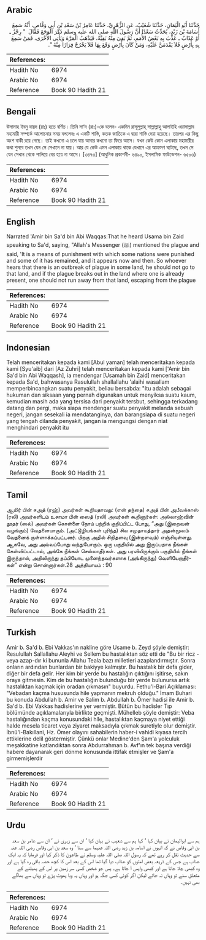 ## Arabic


<div dir="rtl" lang="ar" style={{fontSize:'larger',backgroundColor:'#f8f9fa',padding:20}}>
حَدَّثَنَا أَبُو الْيَمَانِ، حَدَّثَنَا شُعَيْبٌ، عَنِ الزُّهْرِيِّ، حَدَّثَنَا عَامِرُ بْنُ سَعْدِ بْنِ أَبِي وَقَّاصٍ، أَنَّهُ سَمِعَ أُسَامَةَ بْنَ زَيْدٍ، يُحَدِّثُ سَعْدًا أَنَّ رَسُولَ اللَّهِ صلى الله عليه وسلم ذَكَرَ الْوَجَعَ فَقَالَ ‏ "‏ رِجْزٌ ـ أَوْ عَذَابٌ ـ عُذِّبَ بِهِ بَعْضُ الأُمَمِ، ثُمَّ بَقِيَ مِنْهُ بَقِيَّةٌ، فَيَذْهَبُ الْمَرَّةَ وَيَأْتِي الأُخْرَى، فَمَنْ سَمِعَ بِهِ بِأَرْضٍ فَلاَ يَقْدَمَنَّ عَلَيْهِ، وَمَنْ كَانَ بِأَرْضٍ وَقَعَ بِهَا فَلاَ يَخْرُجْ فِرَارًا مِنْهُ ‏"‏‏.‏
</div>
<div style={{backgroundColor:'#f8f9fa',padding:20, marginBottom: 10}}><table> <thead> <tr> <th>References:</th> <th></th> </tr> </thead> <tbody><tr><td>Hadith No</td><td>6974</td></tr><tr><td>Arabic No</td><td>6974</td></tr><tr><td>Reference</td><td>Book 90 Hadith 21</td></tr></tbody></table></div>

## Bengali


<div dir="ltr" lang="bn" style={{fontSize:'larger',backgroundColor:'#f8f9fa',padding:20}}>
উসামাহ ইবনু যায়দ (রাঃ) হতে বর্ণিত। তিনি সা‘দ (রাঃ)-কে বলেন- একদিন রাসূলুল্লাহ্ সাল্লাল্লাহু আলাইহি ওয়াসাল্লাম মহামারী সম্পর্কে আলোচনার সময় বললেনঃ এ একটি শাস্তি, কতক জাতিকে এ দ্বারা শাস্তি দেয়া হয়েছে। তারপর এর কিছু অংশ বাকী রয়ে গেছে। তাই কখনো এ চলে যায় আবার কখনো তা ফিরে আসে। যখন কেউ কোন এলাকায় মহামারীর কথা শুনবে তখন যেন সে সেখানে না যায়। আর যে কেউ এমন এলাকায় থাকে যেখানে এর আক্রমণ ঘটেছে, তখন সে যেন সেখান থেকে পালিয়ে বের হয়ে না আসে। [৩৪৭৩] (আধুনিক প্রকাশনী- ৬৪৯০, ইসলামিক ফাউন্ডেশন- ৬৫০৩)
</div>
<div style={{backgroundColor:'#f8f9fa',padding:20, marginBottom: 10}}><table> <thead> <tr> <th>References:</th> <th></th> </tr> </thead> <tbody><tr><td>Hadith No</td><td>6974</td></tr><tr><td>Arabic No</td><td>6974</td></tr><tr><td>Reference</td><td>Book 90 Hadith 21</td></tr></tbody></table></div>

## English


<div dir="ltr" lang="en" style={{fontSize:'larger',backgroundColor:'#f8f9fa',padding:20}}>
Narrated 'Amir bin Sa'd bin Abi Waqqas:That he heard Usama bin Zaid speaking to Sa'd, saying, "Allah's Messenger (ﷺ) mentioned the plague and said, 'It is a means of punishment with which some nations were punished and some of it has remained, and it appears now and then. So whoever hears that there is an outbreak of plague in some land, he should not go to that land, and if the plague breaks out in the land where one is already present, one should not run away from that land, escaping from the plague
</div>
<div style={{backgroundColor:'#f8f9fa',padding:20, marginBottom: 10}}><table> <thead> <tr> <th>References:</th> <th></th> </tr> </thead> <tbody><tr><td>Hadith No</td><td>6974</td></tr><tr><td>Arabic No</td><td>6974</td></tr><tr><td>Reference</td><td>Book 90 Hadith 21</td></tr></tbody></table></div>

## Indonesian


<div dir="ltr" lang="id" style={{fontSize:'larger',backgroundColor:'#f8f9fa',padding:20}}>
Telah menceritakan kepada kami [Abul yaman] telah menceritakan kepada kami [Syu'aib] dari [Az Zuhri] telah menceritakan kepada kami ['Amir bin Sa'd bin Abi Waqqash], ia mendengar [Usamah bin Zaid] menceritakan kepada Sa'd, bahwasanya Rasulullah shallallahu 'alaihi wasallam memperbincangkan suatu penyakit, beliau bersabda: "Itu adalah sebagai hukuman dan siksaan yang pernah digunakan untuk menyiksa suatu kaum, kemudian masih ada yang tersisa dari penyakit tersbut, sehingga terkadang datang dan pergi, maka siapa mendengar suatu penyakit melanda sebuah negeri, jangan sesekali ia mendatanginya, dan barangsiapa di suatu negeri yang tengah dilanda penyakit, jangan ia mengungsi dengan niat menghindari penyakit itu
</div>
<div style={{backgroundColor:'#f8f9fa',padding:20, marginBottom: 10}}><table> <thead> <tr> <th>References:</th> <th></th> </tr> </thead> <tbody><tr><td>Hadith No</td><td>6974</td></tr><tr><td>Arabic No</td><td>6974</td></tr><tr><td>Reference</td><td>Book 90 Hadith 21</td></tr></tbody></table></div>

## Tamil


<div dir="ltr" lang="ta" style={{fontSize:'larger',backgroundColor:'#f8f9fa',padding:20}}>
ஆமிர் பின் சஅத் (ரஹ்) அவர்கள் கூறியதாவது: (என் தந்தை) சஅத் பின் அபீவக்காஸ் (ரலி) அவர்களிடம் உசாமா பின் ஸைத் (ரலி) அவர்கள் கூறினார்கள்: அல்லாஹ்வின் தூதர் (ஸல்) அவர்கள் கொள்ளை நோய் பற்றிக் குறிப்பிட்ட போது, “அது (இறைவன் வழங்கும்) வேதனையாகும். (அட்டூழியங்கள் புரிந்த) சில சமுதாயத்தார் அதன்மூலம் வேதனைக் குள்ளாக்கப்பட்டனர். பிறகு அதில் சிறிதளவு (இன்றளவும்) எஞ்சியுள்ளது. ஆகவே, அது அவ்வப்போது வந்துபோகும். ஒரு பகுதியில் அது இருப்பதாக நீங்கள் கேள்விப்பட்டால், அங்கே நீங்கள் செல்லாதீர்கள். அது பரவியிருக்கும் பகுதியில் நீங்கள் இருந்தால், அதிலிருந்து தப்பியோட முனைந்தவர்களாக (அங்கிருந்து) வெளியேறாதீர்கள்” என்று சொன்னார்கள்.28 அத்தியாயம் : 90
</div>
<div style={{backgroundColor:'#f8f9fa',padding:20, marginBottom: 10}}><table> <thead> <tr> <th>References:</th> <th></th> </tr> </thead> <tbody><tr><td>Hadith No</td><td>6974</td></tr><tr><td>Arabic No</td><td>6974</td></tr><tr><td>Reference</td><td>Book 90 Hadith 21</td></tr></tbody></table></div>

## Turkish


<div dir="ltr" lang="tr" style={{fontSize:'larger',backgroundColor:'#f8f9fa',padding:20}}>
Amir b. Sa'd b. Ebi Vakkas'ın nakline göre Usame b. Zeyd şöyle demiştir: Resulullah Sallallahu Aleyhi ve Sellem bu hastalıktan söz etti de "Bu bir ricz -veya azap-dır ki bununla Allahu Teala bazı milletleri azaplandırmıştır. Sonra onların ardından bunlardan bir bakiyye kalmıştır. Bu hastalık bir defa gider, diğer bir defa gelir. Her kim bir yerde bu hastalığın çıktığını işitirse, sakın oraya gitmesin. Kim de bu hastalığın bulunduğu bir yerde bulunursa artık hastalıktan kaçmak için oradan çıkmasın" buyurdu. Fethu'l-Bari Açıklaması: "Vebadan kaçma hususunda hile yapmanın mekruh olduğu." İmam Buhari bu konuda Abdullah b. Amir ve Salim b. Abdullah b. Ömer hadisi ile Amir b. Sa'd b. Ebi Vakkas hadislerine yer vermiştir. Bütün bu hadisler Tıp bölümünde açıklamalarıyla birlikte geçmişti. Mühelleb şöyle demiştir: Veba hastalığından kaçma konusundaki hlle, hastalıktan kaçmaya niyet ettiği halde mesela ticaret veya ziyaret maksadıyla çıkmak suretiyle olur demiştir. İbnü'l-Bakıllani, Hz. Ömer olayını sahabilerin haber-i vahidi kıyasa tercih ettiklerine delil göstermiştir. Çünkü onlar Medine'den Şam'a yolculuk meşakkatine katlandıktan sonra Abdurrahman b. Avf'ın tek başına verdiği habere dayanarak geri dönme konusunda ittifak etmişler ve Şam'a girmemişlerdir
</div>
<div style={{backgroundColor:'#f8f9fa',padding:20, marginBottom: 10}}><table> <thead> <tr> <th>References:</th> <th></th> </tr> </thead> <tbody><tr><td>Hadith No</td><td>6974</td></tr><tr><td>Arabic No</td><td>6974</td></tr><tr><td>Reference</td><td>Book 90 Hadith 21</td></tr></tbody></table></div>

## Urdu


<div dir="rtl" lang="ur" style={{fontSize:'larger',backgroundColor:'#f8f9fa',padding:20}}>
ہم سے ابوالیمان نے بیان کیا ‘ کہا ہم سے شعیب نے بیان کیا ‘ ان سے زہری نے ‘ ان سے عامر بن سعد بن ابی وقاص نے کہ انہوں نے اسامہ بن زید رضی اللہ عنہما سے سنا ‘ وہ سعد بن ابی وقاص رضی اللہ عنہ سے حدیث نقل کر رہے تھے کہ رسول اللہ صلی اللہ علیہ وسلم نے طاعون کا ذکر کیا اور فرمایا کہ یہ ایک عذاب ہے جس کے ذریعہ بعض امتوں کو عذاب دیا گیا تھا اس کے بعد اس کا کچھ حصہ باقی رہ گیا ہے اور وہ کبھی چلا جاتا ہے اور کبھی واپس آ جاتا ہے۔ پس جو شخص کسی سر زمین پر اس کے پھیلنے کے متعلق سنے تو وہاں نہ جائے لیکن اگر کوئی کسی جگہ ہو اور وہاں یہ وبا پھوٹ پڑے تو وہاں سے بھاگے بھی نہیں۔
</div>
<div style={{backgroundColor:'#f8f9fa',padding:20, marginBottom: 10}}><table> <thead> <tr> <th>References:</th> <th></th> </tr> </thead> <tbody><tr><td>Hadith No</td><td>6974</td></tr><tr><td>Arabic No</td><td>6974</td></tr><tr><td>Reference</td><td>Book 90 Hadith 21</td></tr></tbody></table></div>
